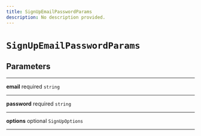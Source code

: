 ```yaml
---
title: SignUpEmailPasswordParams
description: No description provided.
---
```


# `SignUpEmailPasswordParams`

## Parameters

---

**email** <span className="optional-status">required</span> `string`

---

**password** <span className="optional-status">required</span> `string`

---

**options** <span className="optional-status">optional</span> `SignUpOptions`

---
